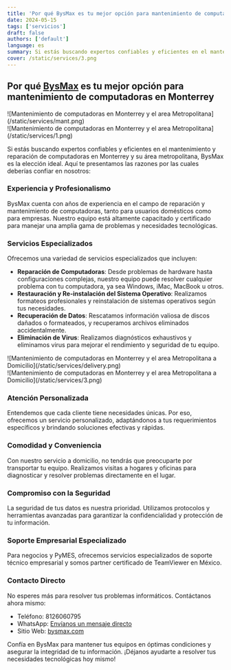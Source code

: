 ```yaml
---
title: 'Por qué BysMax es tu mejor opción para mantenimiento de computadoras en Monterrey'
date: 2024-05-15
tags: ['servicios']
draft: false
authors: ['default']
language: es
summary: Si estás buscando expertos confiables y eficientes en el mantenimiento y reparación de computadoras en Monterrey y su área metropolitana, BysMax es la elección ideal. Aquí te presentamos las razones por las cuales deberías confiar en nosotros
cover: /static/services/3.png
---
```


## Por qué [BysMax](https:bysmax.com) es tu mejor opción para mantenimiento de computadoras en Monterrey

<div className="-mx-2 flex flex-wrap overflow-hidden xl:-mx-2">
  <div className="my-1 w-full overflow-hidden px-2 xl:my-1 xl:w-1/2 xl:px-2">
    ![Mantenimiento de computadoras en Monterrey y el area Metropolitana](/static/services/mant.png)
  </div>
  <div className="my-1 w-full overflow-hidden px-2 xl:my-1 xl:w-1/2 xl:px-2">
    ![Mantenimiento de computadoras en Monterrey y el area Metropolitana](/static/services/1.png)
  </div>
</div>

Si estás buscando expertos confiables y eficientes en el mantenimiento y reparación de computadoras en Monterrey y su área metropolitana, BysMax es la elección ideal. Aquí te presentamos las razones por las cuales deberías confiar en nosotros:

### Experiencia y Profesionalismo

BysMax cuenta con años de experiencia en el campo de reparación y mantenimiento de computadoras, tanto para usuarios domésticos como para empresas. Nuestro equipo está altamente capacitado y certificado para manejar una amplia gama de problemas y necesidades tecnológicas.

### Servicios Especializados

Ofrecemos una variedad de servicios especializados que incluyen:

- **Reparación de Computadoras**: Desde problemas de hardware hasta configuraciones complejas, nuestro equipo puede resolver cualquier problema con tu computadora, ya sea Windows, iMac, MacBook u otros.
- **Restauración y Re-instalación del Sistema Operativo**: Realizamos formateos profesionales y reinstalación de sistemas operativos según tus necesidades.
- **Recuperación de Datos**: Rescatamos información valiosa de discos dañados o formateados, y recuperamos archivos eliminados accidentalmente.
- **Eliminación de Virus**: Realizamos diagnósticos exhaustivos y eliminamos virus para mejorar el rendimiento y seguridad de tu equipo.

<div className="-mx-2 flex flex-wrap overflow-hidden xl:-mx-2">
  <div className="my-1 w-full overflow-hidden px-2 xl:my-1 xl:w-1/2 xl:px-2">
    ![Mantenimiento de computadoras en Monterrey y el area Metropolitana a
    Domicilio](/static/services/delivery.png)
  </div>
  <div className="my-1 w-full overflow-hidden px-2 xl:my-1 xl:w-1/2 xl:px-2">
    ![Mantenimiento de computadoras en Monterrey y el area Metropolitana a
    Domicilio](/static/services/3.png)
  </div>
</div>

### Atención Personalizada

Entendemos que cada cliente tiene necesidades únicas. Por eso, ofrecemos un servicio personalizado, adaptándonos a tus requerimientos específicos y brindando soluciones efectivas y rápidas.

### Comodidad y Conveniencia

Con nuestro servicio a domicilio, no tendrás que preocuparte por transportar tu equipo. Realizamos visitas a hogares y oficinas para diagnosticar y resolver problemas directamente en el lugar.

### Compromiso con la Seguridad

La seguridad de tus datos es nuestra prioridad. Utilizamos protocolos y herramientas avanzadas para garantizar la confidencialidad y protección de tu información.

### Soporte Empresarial Especializado

Para negocios y PyMES, ofrecemos servicios especializados de soporte técnico empresarial y somos partner certificado de TeamViewer en México.

### Contacto Directo

No esperes más para resolver tus problemas informáticos. Contáctanos ahora mismo:

- Teléfono: 8126060795
- WhatsApp: [Envíanos un mensaje directo](https://api.whatsapp.com/send/?phone=8126060795)
- Sitio Web: [bysmax.com](https://www.bysmax.com)

Confía en BysMax para mantener tus equipos en óptimas condiciones y asegurar la integridad de tu información. ¡Déjanos ayudarte a resolver tus necesidades tecnológicas hoy mismo!
